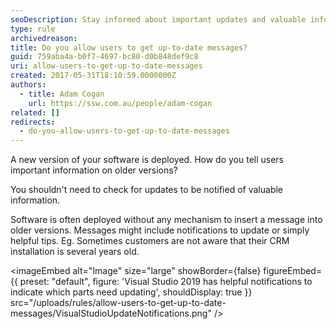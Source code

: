 ```yaml
---
seoDescription: Stay informed about important updates and valuable information without needing to check for software updates with our intuitive notifications
type: rule
archivedreason:
title: Do you allow users to get up-to-date messages?
guid: 759aba4a-b0f7-4697-bc80-d0b848def9c8
uri: allow-users-to-get-up-to-date-messages
created: 2017-05-31T18:10:59.0000000Z
authors:
  - title: Adam Cogan
    url: https://ssw.com.au/people/adam-cogan
related: []
redirects:
  - do-you-allow-users-to-get-up-to-date-messages
---
```


A new version of your software is deployed. How do you tell users important information on older versions?

You shouldn't need to check for updates to be notified of valuable information.

Software is often deployed without any mechanism to insert a message into older versions.
Messages might include notifications to update or simply helpful tips. Eg. Sometimes customers are not aware that their CRM installation is several years old.


<imageEmbed
  alt="Image"
  size="large"
  showBorder={false}
  figureEmbed={{
    preset: "default",
    figure: 'Visual Studio 2019 has helpful notifications to indicate which parts need updating',
    shouldDisplay: true
  }}
  src="/uploads/rules/allow-users-to-get-up-to-date-messages/VisualStudioUpdateNotifications.png"
/>